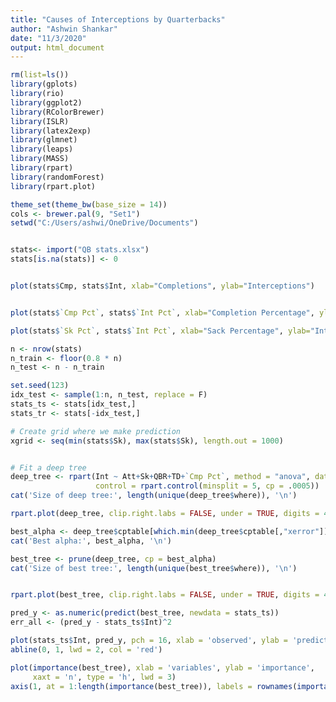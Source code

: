 ---
title: "Causes of Interceptions by Quarterbacks"
author: "Ashwin Shankar"
date: "11/3/2020"
output: html_document
---
```{r preliminaries}
rm(list=ls())
library(gplots)
library(rio)
library(ggplot2)
library(RColorBrewer)
library(ISLR)
library(latex2exp)
library(glmnet)
library(leaps)
library(MASS)
library(rpart)
library(randomForest)
library(rpart.plot)

theme_set(theme_bw(base_size = 14))
cols <- brewer.pal(9, "Set1")
setwd("C:/Users/ashwi/OneDrive/Documents")



```



```{r Summaries}
stats<- import("QB stats.xlsx")
stats[is.na(stats)] <- 0


plot(stats$Cmp, stats$Int, xlab="Completions", ylab="Interceptions")


plot(stats$`Cmp Pct`, stats$`Int Pct`, xlab="Completion Percentage", ylab="Interception Percentage")

plot(stats$`Sk Pct`, stats$`Int Pct`, xlab="Sack Percentage", ylab="Interception Percentage")


```






```{r Stuff}



n <- nrow(stats)
n_train <- floor(0.8 * n)
n_test <- n - n_train

set.seed(123)
idx_test <- sample(1:n, n_test, replace = F)
stats_ts <- stats[idx_test,]
stats_tr <- stats[-idx_test,]

# Create grid where we make prediction
xgrid <- seq(min(stats$Sk), max(stats$Sk), length.out = 1000)


# Fit a deep tree
deep_tree <- rpart(Int ~ Att+Sk+QBR+TD+`Cmp Pct`, method = "anova", data = stats_tr,
                   control = rpart.control(minsplit = 5, cp = .0005))
cat('Size of deep tree:', length(unique(deep_tree$where)), '\n')

rpart.plot(deep_tree, clip.right.labs = FALSE, under = TRUE, digits = 4)


```




```{r best tree}
best_alpha <- deep_tree$cptable[which.min(deep_tree$cptable[,"xerror"]),"CP"]
cat('Best alpha:', best_alpha, '\n')

best_tree <- prune(deep_tree, cp = best_alpha)
cat('Size of best tree:', length(unique(best_tree$where)), '\n')


rpart.plot(best_tree, clip.right.labs = FALSE, under = TRUE, digits = 4)


```


```{r Testing}
pred_y <- as.numeric(predict(best_tree, newdata = stats_ts))
err_all <- (pred_y - stats_ts$Int)^2

plot(stats_ts$Int, pred_y, pch = 16, xlab = 'observed', ylab = 'predicted')
abline(0, 1, lwd = 2, col = 'red')

plot(importance(best_tree), xlab = 'variables', ylab = 'importance', 
     xaxt = 'n', type = 'h', lwd = 3)
axis(1, at = 1:length(importance(best_tree)), labels = rownames(importance(best_tree)))






```

